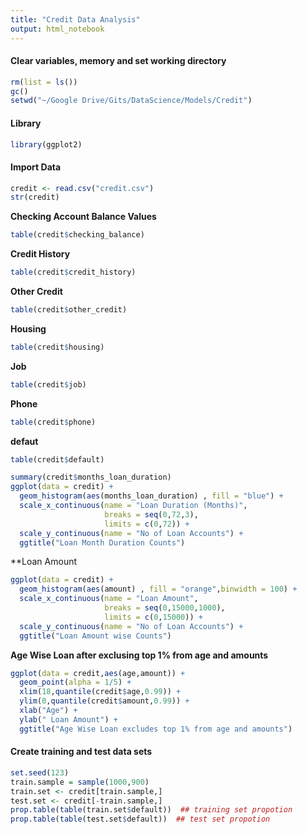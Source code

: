 ```yaml
---
title: "Credit Data Analysis"
output: html_notebook
---
```

#### Clear variables, memory and set working directory
```r
rm(list = ls())
gc()
setwd("~/Google Drive/Gits/DataScience/Models/Credit")
```
#### Library
```r
library(ggplot2)
```
#### Import Data
```r
credit <- read.csv("credit.csv")
str(credit)
```
**Checking Account Balance Values**
```r
table(credit$checking_balance)
```
**Credit History**
```r
table(credit$credit_history)
```
**Other Credit**
```r
table(credit$other_credit)
```
**Housing**
```r
table(credit$housing)
```

**Job**
```r
table(credit$job)
```
**Phone**
```r
table(credit$phone)
```

**defaut**
```r
table(credit$default)
```
```r
summary(credit$months_loan_duration)
ggplot(data = credit) +
  geom_histogram(aes(months_loan_duration) , fill = "blue") +
  scale_x_continuous(name = "Loan Duration (Months)", 
                     breaks = seq(0,72,3), 
                     limits = c(0,72)) +
  scale_y_continuous(name = "No of Loan Accounts") +
  ggtitle("Loan Month Duration Counts")
```
**Loan Amount
```r
ggplot(data = credit) +
  geom_histogram(aes(amount) , fill = "orange",binwidth = 100) +
  scale_x_continuous(name = "Loan Amount",
                     breaks = seq(0,15000,1000),
                     limits = c(0,15000)) +
  scale_y_continuous(name = "No of Loan Accounts") +
  ggtitle("Loan Amount wise Counts")
```
**Age Wise Loan after exclusing top 1% from age and amounts**
```r
ggplot(data = credit,aes(age,amount)) +
  geom_point(alpha = 1/5) +
  xlim(18,quantile(credit$age,0.99)) +
  ylim(0,quantile(credit$amount,0.99)) +
  xlab("Age") +
  ylab(" Loan Amount") +
  ggtitle("Age Wise Loan excludes top 1% from age and amounts")
```


#### Create training and test data sets
```r
set.seed(123)
train.sample = sample(1000,900)
train.set <- credit[train.sample,]
test.set <- credit[-train.sample,]
prop.table(table(train.set$default))  ## training set propotion
prop.table(table(test.set$default))  ## test set propotion
```

